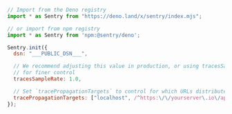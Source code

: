 <SignInNote />

```javascript
// Import from the Deno registry
import * as Sentry from "https://deno.land/x/sentry/index.mjs";

// or import from npm registry
import * as Sentry from 'npm:@sentry/deno';

Sentry.init({
  dsn: "___PUBLIC_DSN___",

  // We recommend adjusting this value in production, or using tracesSampler
  // for finer control
  tracesSampleRate: 1.0,

  // Set `tracePropagationTargets` to control for which URLs distributed tracing should be enabled
  tracePropagationTargets: ["localhost", /^https:\/\/yourserver\.io\/api/],
});
```
